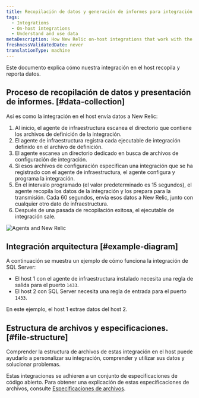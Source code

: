 ```yaml
---
title: Recopilación de datos y generación de informes para integración en el host.
tags:
  - Integrations
  - On-host integrations
  - Understand and use data
metaDescription: How New Relic on-host integrations that work with the infrastructure agent collect and report data to New Relic.
freshnessValidatedDate: never
translationType: machine
---
```



Este documento explica cómo nuestra integración en el host recopila y reporta datos.

## Proceso de recopilación de datos y presentación de informes. [#data-collection]

Así es como la integración en el host envía datos a New Relic:

1. Al inicio, el agente de infraestructura escanea el directorio que contiene los archivos de definición de la integración.
2. El agente de infraestructura registra cada ejecutable de integración definido en el archivo de definición.
3. El agente escanea un directorio dedicado en busca de archivos de configuración de integración.
4. Si esos archivos de configuración especifican una integración que se ha registrado con el agente de infraestructura, el agente configura y programa la integración.
5. En el intervalo programado (el valor predeterminado es 15 segundos), el agente recopila los datos de la integración y los prepara para la transmisión. Cada 60 segundos, envía esos datos a New Relic, junto con cualquier otro dato de infraestructura.
6. Después de una pasada de recopilación exitosa, el ejecutable de integración sale.

<img
  title="Agents and New Relic"
  alt="Agents and New Relic"
  src={infrastructureAgentsandNr}
/>

## Integración arquitectura [#example-diagram]

A continuación se muestra un ejemplo de cómo funciona la integración de SQL Server:

* El host 1 con el agente de infraestructura instalado necesita una regla de salida para el puerto `1433`.
* El host 2 con SQL Server necesita una regla de entrada para el puerto `1433`.

En este ejemplo, el host 1 extrae datos del host 2.

## Estructura de archivos y especificaciones. [#file-structure]

Comprender la estructura de archivos de estas integración en el host puede ayudarlo a personalizar su integración, comprender y utilizar sus datos y solucionar problemas.

Estas integraciones se adhieren a un conjunto de especificaciones de código abierto. Para obtener una explicación de estas especificaciones de archivos, consulte [Especificaciones de archivos](/docs/integrations/integrations-sdk/file-specifications).